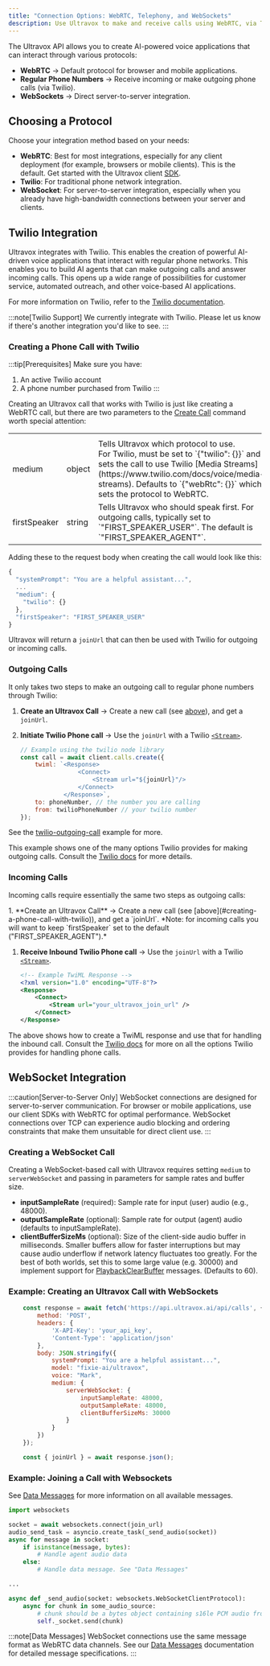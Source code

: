 ```yaml
---
title: "Connection Options: WebRTC, Telephony, and WebSockets"
description: Use Ultravox to make and receive calls using WebRTC, via Twilio, or over direct WebSocket connections.
---
```



The Ultravox API allows you to create AI-powered voice applications that can interact through various protocols:

- **WebRTC** → Default protocol for browser and mobile applications.
- **Regular Phone Numbers** → Receive incoming or make outgoing phone calls (via Twilio).
- **WebSockets** → Direct server-to-server integration.

## Choosing a Protocol
Choose your integration method based on your needs:

- **WebRTC**: Best for most integrations, especially for any client deployment (for example, browsers or mobile clients). This is the default. Get started with the Ultravox client [SDK](../sdk).
- **Twilio**: For traditional phone network integration.
- **WebSocket**: For server-to-server integration, especially when you already have high-bandwidth connections between your server and clients.

## Twilio Integration
Ultravox integrates with Twilio. This enables the creation of powerful AI-driven voice applications that interact with regular phone networks. This enables you to build AI agents that can make outgoing calls and answer incoming calls. This opens up a wide range of possibilities for customer service, automated outreach, and other voice-based AI applications.

For more information on Twilio, refer to the [Twilio documentation](https://www.twilio.com/docs).

:::note[Twilio Support]
We currently integrate with Twilio. Please let us know if there's another integration you'd like to see.
:::

### Creating a Phone Call with Twilio
:::tip[Prerequisites]
Make sure you have:
1. An active Twilio account
1. A phone number purchased from Twilio
:::

Creating an Ultravox call that works with Twilio is just like creating a WebRTC call, but there are two parameters to the [Create Call](./api/calls/#create-call) command worth special attention:

<table class="w-full">
    <tr class="w-full">
        <th class="w-1/12"></th>
        <th class="w-1/12"></th>
        <th class="w-10/12"></th>
    </tr>
    <tr>
        <td class="font-mono">medium</td>
        <td>object</td>
        <td>Tells Ultravox which protocol to use. <br />For Twilio, must be set to `{"twilio": {}}` and sets the call to use Twilio [Media Streams](https://www.twilio.com/docs/voice/media-streams). Defaults to `{"webRtc": {}}` which sets the protocol to WebRTC.</td>
    </tr>
    <tr>
        <td class="font-mono">firstSpeaker</td>
        <td>string</td>
        <td>Tells Ultravox who should speak first. For outgoing calls, typically set to `"FIRST_SPEAKER_USER"`. The default is `"FIRST_SPEAKER_AGENT"`.</td>
    </tr>
</table>

Adding these to the request body when creating the call would look like this:

```javascript
{
  "systemPrompt": "You are a helpful assistant...",
  ...
  "medium": {
    "twilio": {}
  },
  "firstSpeaker": "FIRST_SPEAKER_USER"
}
```

Ultravox will return a `joinUrl` that can then be used with Twilio for outgoing or incoming calls.

### Outgoing Calls

It only takes two steps to make an outgoing call to regular phone numbers through Twilio:
<Steps>
1. **Create an Ultravox Call** → Create a new call (see [above](#creating-a-phone-call-with-twilio)), and get a `joinUrl`.

1. **Initiate Twilio Phone call** → Use the `joinUrl` with a Twilio [`<Stream>`](https://www.twilio.com/docs/voice/twiml/stream).

    ```javascript
    // Example using the twilio node library
    const call = await client.calls.create({
        twiml: `<Response>
                    <Connect>
                        <Stream url="${joinUrl}"/>
                    </Connect>
                </Response>`,
        to: phoneNumber, // the number you are calling
        from: twilioPhoneNumber // your twilio number
    });
    ```
</Steps>

See the [twilio-outgoing-call](https://github.com/fixie-ai/ultradox/tree/main/examples/twilio-outgoing-call) example for more.

This example shows one of the many options Twilio provides for making outgoing calls. Consult the [Twilio docs](https://www.twilio.com/docs) for more details.

### Incoming Calls
Incoming calls require essentially the same two steps as outgoing calls:

<Steps>
1. **Create an Ultravox Call** → Create a new call (see [above](#creating-a-phone-call-with-twilio)), and get a `joinUrl`. *Note: for incoming calls you will want to keep `firstSpeaker` set to the default ("FIRST_SPEAKER_AGENT").*

1. **Receive Inbound Twilio Phone call** → Use the `joinUrl` with a Twilio [`<Stream>`](https://www.twilio.com/docs/voice/twiml/stream).

    ```xml
    <!-- Example TwiML Response -->
    <?xml version="1.0" encoding="UTF-8"?>
    <Response>
        <Connect>
            <Stream url="your_ultravox_join_url" />
        </Connect>
    </Response>

    ```
</Steps>

The above shows how to create a TwiML response and use that for handling the inbound call. Consult the [Twilio docs](https://www.twilio.com/docs) for more on all the options Twilio provides for handling phone calls.

## WebSocket Integration

:::caution[Server-to-Server Only]
WebSocket connections are designed for server-to-server communication. For browser or mobile applications, use our client SDKs with WebRTC for optimal performance. WebSocket connections over TCP can experience audio blocking and ordering constraints that make them unsuitable for direct client use.
:::

### Creating a WebSocket Call

Creating a WebSocket-based call with Ultravox requires setting `medium` to `serverWebSocket` and passing in parameters for sample rates and buffer size.

- **inputSampleRate** (required): Sample rate for input (user) audio (e.g., 48000).
- **outputSampleRate** (optional): Sample rate for output (agent) audio (defaults to inputSampleRate).
- **clientBufferSizeMs** (optional): Size of the client-side audio buffer in milliseconds. Smaller buffers allow for faster interruptions but may cause audio underflow if network latency fluctuates too greatly. For the best of both worlds, set this to some large value (e.g. 30000) and implement support for [PlaybackClearBuffer](../datamessages#websocket-specific) messages. (Defaults to 60).

### Example: Creating an Ultravox Call with WebSockets
```javascript
    const response = await fetch('https://api.ultravox.ai/api/calls', {
        method: 'POST',
        headers: {
            'X-API-Key': 'your_api_key',
            'Content-Type': 'application/json'
        },
        body: JSON.stringify({
            systemPrompt: "You are a helpful assistant...",
            model: "fixie-ai/ultravox",
            voice: "Mark",
            medium: {
                serverWebSocket: {
                    inputSampleRate: 48000,
                    outputSampleRate: 48000,
                    clientBufferSizeMs: 30000
                }
            }
        })
    });

    const { joinUrl } = await response.json();
```

### Example: Joining a Call with Websockets
See [Data Messages](../datamessages) for more information on all available messages.
```python
import websockets

socket = await websockets.connect(join_url)
audio_send_task = asyncio.create_task(_send_audio(socket))
async for message in socket:
    if isinstance(message, bytes):
        # Handle agent audio data
    else:
        # Handle data message. See "Data Messages"

...

async def _send_audio(socket: websockets.WebSocketClientProtocol):
    async for chunk in some_audio_source:
        # chunk should be a bytes object containing s16le PCM audio from the user
        self._socket.send(chunk)
```

:::note[Data Messages]
WebSocket connections use the same message format as WebRTC data channels. See our [Data Messages](../datamessages) documentation for detailed message specifications.
:::